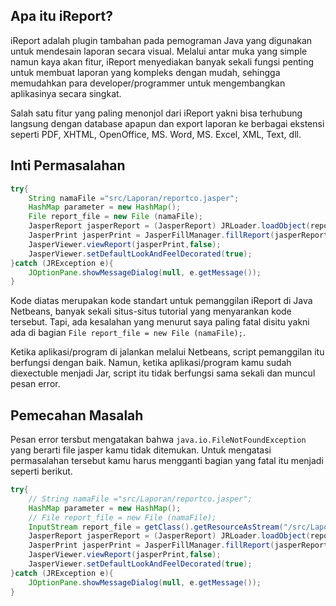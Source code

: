 

## Apa itu iReport?

iReport adalah plugin tambahan pada pemograman Java yang digunakan untuk mendesain laporan secara visual. Melalui antar muka yang simple namun kaya akan fitur, iReport menyediakan banyak sekali fungsi penting untuk membuat laporan yang kompleks dengan mudah, sehingga memudahkan para developer/programmer untuk mengembangkan aplikasinya secara singkat.

Salah satu fitur yang paling menonjol dari iReport yakni bisa terhubung langsung dengan database apapun dan export laporan ke berbagai ekstensi seperti PDF, XHTML, OpenOffice, MS. Word, MS. Excel, XML, Text, dll.

## Inti Permasalahan

```java
try{
    String namaFile ="src/Laporan/reportco.jasper";
    HashMap parameter = new HashMap();
    File report_file = new File (namaFile);
    JasperReport jasperReport = (JasperReport) JRLoader.loadObject(report_file);
    JasperPrint jasperPrint = JasperFillManager.fillReport(jasperReport,parameter,con);
    JasperViewer.viewReport(jasperPrint,false);
    JasperViewer.setDefaultLookAndFeelDecorated(true);
}catch (JRException e){
    JOptionPane.showMessageDialog(null, e.getMessage());
}
```

Kode diatas merupakan kode standart untuk pemanggilan iReport di Java Netbeans, banyak sekali situs-situs tutorial yang menyarankan kode tersebut. Tapi, ada kesalahan yang menurut saya paling fatal disitu yakni ada di bagian `File report_file = new File (namaFile);`. 

Ketika aplikasi/program di jalankan melalui Netbeans, script pemanggilan itu berfungsi dengan baik. Namun, ketika aplikasi/program kamu sudah diexectuble menjadi Jar, script itu tidak berfungsi sama sekali dan muncul pesan error.

## Pemecahan Masalah

Pesan error tersbut mengatakan bahwa `java.io.FileNotFoundException` yang berarti file jasper kamu tidak ditemukan. Untuk mengatasi permasalahan tersebut kamu harus mengganti bagian yang fatal itu menjadi seperti berikut.

```java
try{
    // String namaFile ="src/Laporan/reportco.jasper";
    HashMap parameter = new HashMap();
    // File report_file = new File (namaFile);
    InputStream report_file = getClass().getResourceAsStream("/src/Laporan/reportco.jasper");
    JasperReport jasperReport = (JasperReport) JRLoader.loadObject(report_file);
    JasperPrint jasperPrint = JasperFillManager.fillReport(jasperReport,parameter,con);
    JasperViewer.viewReport(jasperPrint,false);
    JasperViewer.setDefaultLookAndFeelDecorated(true);
}catch (JRException e){
    JOptionPane.showMessageDialog(null, e.getMessage());
}
```